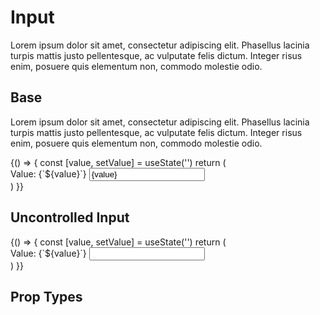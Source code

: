 
<Meta title='Components|Input' component={Input} />

# Input
Lorem ipsum dolor sit amet, consectetur adipiscing elit. Phasellus lacinia turpis mattis justo pellentesque, ac vulputate felis dictum. Integer risus enim, posuere quis elementum non, commodo molestie odio.
 
## Base
Lorem ipsum dolor sit amet, consectetur adipiscing elit. Phasellus lacinia turpis mattis justo pellentesque, ac vulputate felis dictum. Integer risus enim, posuere quis elementum non, commodo molestie odio.

<Preview>
  <Story name='Base'>
    {() => {
      const [value, setValue] = useState('')
      return (
        <div>
          <Text>Value: {`${value}`}</Text>
          <Input id={'input'} value={value} onChange={setValue} />
        </div>
      )
    }}
  </Story>
</Preview>

## Uncontrolled Input

<Preview>
  <Story name='Uncontrolled'>
    {() => {
      const [value, setValue] = useState('')
      return (
        <div>
          <Text>Value: {`${value}`}</Text>
          <Input id={'input'} controlled={false} />
        </div>
      )
    }}
  </Story>
</Preview>

## Prop Types

<Props of={Input} />